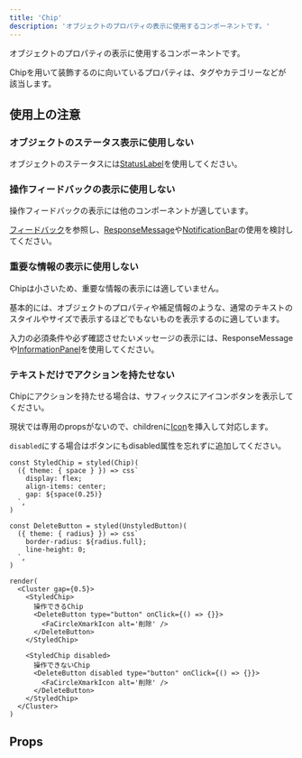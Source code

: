 ```yaml
---
title: 'Chip'
description: 'オブジェクトのプロパティの表示に使用するコンポーネントです。'
---
```


オブジェクトのプロパティの表示に使用するコンポーネントです。

Chipを用いて装飾するのに向いているプロパティは、タグやカテゴリーなどが該当します。

<ComponentStory name="Chip" />

## 使用上の注意

### オブジェクトのステータス表示に使用しない

オブジェクトのステータスには[StatusLabel](/products/components/status-label/)を使用してください。

### 操作フィードバックの表示に使用しない

操作フィードバックの表示には他のコンポーネントが適しています。

[フィードバック](/products/design-patterns/feedback/)を参照し、[ResponseMessage](/products/components/response-message/)や[NotificationBar](/products/components/notification-bar/)の使用を検討してください。

### 重要な情報の表示に使用しない

Chipは小さいため、重要な情報の表示には適していません。

基本的には、オブジェクトのプロパティや補足情報のような、通常のテキストのスタイルやサイズで表示するほどでもないものを表示するのに適しています。

入力の必須条件や必ず確認させたいメッセージの表示には、ResponseMessageや[InformationPanel](/products/components/information-panel/)を使用してください。

### テキストだけでアクションを持たせない

Chipにアクションを持たせる場合は、サフィックスにアイコンボタンを表示してください。

現状では専用のpropsがないので、childrenに[Icon](/products/components/icon/)を挿入して対応します。

`disabled`にする場合はボタンにもdisabled属性を忘れずに追加してください。

```tsx editable withStyled codeBlock
const StyledChip = styled(Chip)(
  ({ theme: { space } }) => css`
    display: flex;
    align-items: center;
    gap: ${space(0.25)}
  `,
)

const DeleteButton = styled(UnstyledButton)(
  ({ theme: { radius} }) => css`
    border-radius: ${radius.full};
    line-height: 0;
  `,
)

render(
  <Cluster gap={0.5}>
    <StyledChip>
      操作できるChip
      <DeleteButton type="button" onClick={() => {}}>
        <FaCircleXmarkIcon alt='削除' />
      </DeleteButton>
    </StyledChip>

    <StyledChip disabled>
      操作できないChip
      <DeleteButton disabled type="button" onClick={() => {}}>
        <FaCircleXmarkIcon alt='削除' />
      </DeleteButton>
    </StyledChip>
  </Cluster>
)
```

## Props

<ComponentPropsTable name="Chip" />


